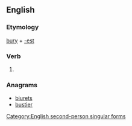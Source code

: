 ==English==

===Etymology===
[[bury]] + [[-est]]

===Verb===
{{en-verb form}}

# {{context|archaic|lang=en}} {{form of|Second-person singular simple present form|bury|lang=en}}

===Anagrams===
* [[biurets#English|biurets]]
* [[bustier#English|bustier]]

[[Category:English second-person singular forms]]